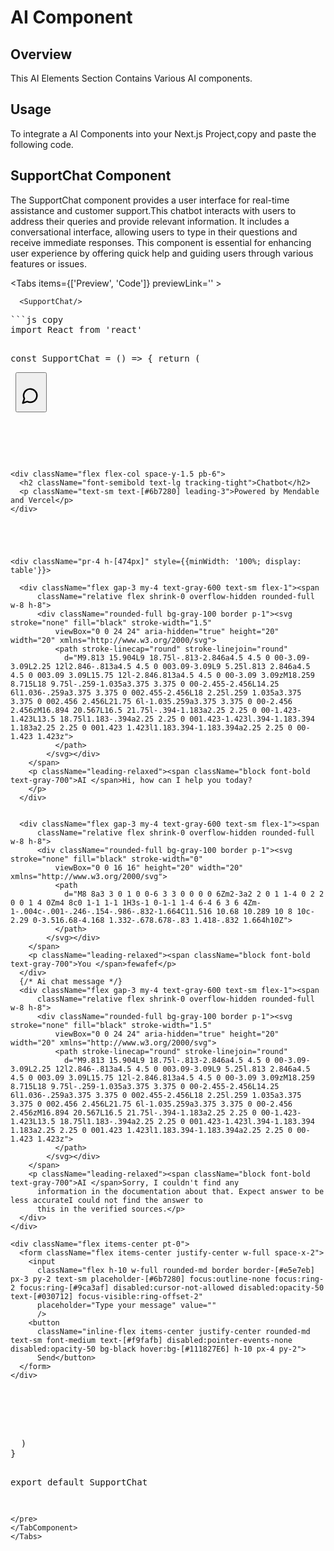 
# AI Component

## Overview

This AI Elements Section Contains Various AI components.

## Usage

To integrate a AI Components into your Next.js Project,copy and paste the following code.

## SupportChat Component

The SupportChat component provides a user interface for real-time assistance and customer support.This chatbot interacts with users to address their queries and provide relevant information. It includes a conversational interface, allowing users to type in their questions and receive immediate responses. This component is essential for enhancing user experience by offering quick help and guiding users through various features or issues.

<Tabs items={['Preview', 'Code']} previewLink='' >
   <TabComponent label="Preview">

      <SupportChat/>

   </TabComponent>
<TabComponent label="Code"  >
   <pre>
```js copy
import React from 'react'

const SupportChat = () => {
  return (
    <div>
        <button
    className="fixed bottom-4 right-4 inline-flex items-center justify-center text-sm font-medium disabled:pointer-events-none disabled:opacity-50 border rounded-full w-16 h-16 bg-black hover:bg-gray-700 m-0 cursor-pointer border-gray-200 bg-none p-0 normal-case leading-5 hover:text-gray-900"
    type="button" aria-haspopup="dialog" aria-expanded="false" data-state="closed">
    <svg xmlns=" http://www.w3.org/2000/svg" width="30" height="40" viewBox="0 0 24 24" fill="none"
      stroke="currentColor" stroke-width="2" stroke-linecap="round" stroke-linejoin="round"
      className="text-white block border-gray-200 align-middle">
      <path d="m3 21 1.9-5.7a8.5 8.5 0 1 1 3.8 3.8z" className="border-gray-200">
      </path>
    </svg>
  </button>


  <div style={{boxShadow:" 0 0 #0000, 0 0 #0000, 0 1px 2px 0 rgb(0 0 0 / 0.05)"}}
    className="fixed bottom-[calc(4rem+1.5rem)] right-0 mr-4 bg-white p-6 rounded-lg border border-[#e5e7eb] w-[440px] h-[634px]">

   
    <div className="flex flex-col space-y-1.5 pb-6">
      <h2 className="font-semibold text-lg tracking-tight">Chatbot</h2>
      <p className="text-sm text-[#6b7280] leading-3">Powered by Mendable and Vercel</p>
    </div>





    <div className="pr-4 h-[474px]" style={{minWidth: '100%; display: table'}}>
 
      <div className="flex gap-3 my-4 text-gray-600 text-sm flex-1"><span
          className="relative flex shrink-0 overflow-hidden rounded-full w-8 h-8">
          <div className="rounded-full bg-gray-100 border p-1"><svg stroke="none" fill="black" stroke-width="1.5"
              viewBox="0 0 24 24" aria-hidden="true" height="20" width="20" xmlns="http://www.w3.org/2000/svg">
              <path stroke-linecap="round" stroke-linejoin="round"
                d="M9.813 15.904L9 18.75l-.813-2.846a4.5 4.5 0 00-3.09-3.09L2.25 12l2.846-.813a4.5 4.5 0 003.09-3.09L9 5.25l.813 2.846a4.5 4.5 0 003.09 3.09L15.75 12l-2.846.813a4.5 4.5 0 00-3.09 3.09zM18.259 8.715L18 9.75l-.259-1.035a3.375 3.375 0 00-2.455-2.456L14.25 6l1.036-.259a3.375 3.375 0 002.455-2.456L18 2.25l.259 1.035a3.375 3.375 0 002.456 2.456L21.75 6l-1.035.259a3.375 3.375 0 00-2.456 2.456zM16.894 20.567L16.5 21.75l-.394-1.183a2.25 2.25 0 00-1.423-1.423L13.5 18.75l1.183-.394a2.25 2.25 0 001.423-1.423l.394-1.183.394 1.183a2.25 2.25 0 001.423 1.423l1.183.394-1.183.394a2.25 2.25 0 00-1.423 1.423z">
              </path>
            </svg></div>
        </span>
        <p className="leading-relaxed"><span className="block font-bold text-gray-700">AI </span>Hi, how can I help you today?
        </p>
      </div>

     
      <div className="flex gap-3 my-4 text-gray-600 text-sm flex-1"><span
          className="relative flex shrink-0 overflow-hidden rounded-full w-8 h-8">
          <div className="rounded-full bg-gray-100 border p-1"><svg stroke="none" fill="black" stroke-width="0"
              viewBox="0 0 16 16" height="20" width="20" xmlns="http://www.w3.org/2000/svg">
              <path
                d="M8 8a3 3 0 1 0 0-6 3 3 0 0 0 0 6Zm2-3a2 2 0 1 1-4 0 2 2 0 0 1 4 0Zm4 8c0 1-1 1-1 1H3s-1 0-1-1 1-4 6-4 6 3 6 4Zm-1-.004c-.001-.246-.154-.986-.832-1.664C11.516 10.68 10.289 10 8 10c-2.29 0-3.516.68-4.168 1.332-.678.678-.83 1.418-.832 1.664h10Z">
              </path>
            </svg></div>
        </span>
        <p className="leading-relaxed"><span className="block font-bold text-gray-700">You </span>fewafef</p>
      </div>
      {/* Ai chat message */}
      <div className="flex gap-3 my-4 text-gray-600 text-sm flex-1"><span
          className="relative flex shrink-0 overflow-hidden rounded-full w-8 h-8">
          <div className="rounded-full bg-gray-100 border p-1"><svg stroke="none" fill="black" stroke-width="1.5"
              viewBox="0 0 24 24" aria-hidden="true" height="20" width="20" xmlns="http://www.w3.org/2000/svg">
              <path stroke-linecap="round" stroke-linejoin="round"
                d="M9.813 15.904L9 18.75l-.813-2.846a4.5 4.5 0 00-3.09-3.09L2.25 12l2.846-.813a4.5 4.5 0 003.09-3.09L9 5.25l.813 2.846a4.5 4.5 0 003.09 3.09L15.75 12l-2.846.813a4.5 4.5 0 00-3.09 3.09zM18.259 8.715L18 9.75l-.259-1.035a3.375 3.375 0 00-2.455-2.456L14.25 6l1.036-.259a3.375 3.375 0 002.455-2.456L18 2.25l.259 1.035a3.375 3.375 0 002.456 2.456L21.75 6l-1.035.259a3.375 3.375 0 00-2.456 2.456zM16.894 20.567L16.5 21.75l-.394-1.183a2.25 2.25 0 00-1.423-1.423L13.5 18.75l1.183-.394a2.25 2.25 0 001.423-1.423l.394-1.183.394 1.183a2.25 2.25 0 001.423 1.423l1.183.394-1.183.394a2.25 2.25 0 00-1.423 1.423z">
              </path>
            </svg></div>
        </span>
        <p className="leading-relaxed"><span className="block font-bold text-gray-700">AI </span>Sorry, I couldn't find any
          information in the documentation about that. Expect answer to be less accurateI could not find the answer to
          this in the verified sources.</p>
      </div>
    </div>
   
    <div className="flex items-center pt-0">
      <form className="flex items-center justify-center w-full space-x-2">
        <input
          className="flex h-10 w-full rounded-md border border-[#e5e7eb] px-3 py-2 text-sm placeholder-[#6b7280] focus:outline-none focus:ring-2 focus:ring-[#9ca3af] disabled:cursor-not-allowed disabled:opacity-50 text-[#030712] focus-visible:ring-offset-2"
          placeholder="Type your message" value=""
          />
        <button
          className="inline-flex items-center justify-center rounded-md text-sm font-medium text-[#f9fafb] disabled:pointer-events-none disabled:opacity-50 bg-black hover:bg-[#111827E6] h-10 px-4 py-2">
          Send</button>
      </form>
    </div>

  </div>
    </div>
  )
}

export default SupportChat

```
</pre>
</TabComponent>
</Tabs>
